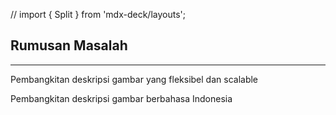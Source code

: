 // import { Split } from 'mdx-deck/layouts';


<Head>
    <title>Semantic Compositional Networks | Ray Andrew | Problems</title>
    <meta name="twitter:card" content="summary_large_image" />
    <meta name="twitter:site" content="@raydreee" />
    <meta name="twitter:title" content="Final Project - Indonesian Image Captioning" />
    <meta name="twitter:description" content="Indonesian Image Captioning using Semantic Compositional Networks" />
    <meta name="twitter:image" content="https://example.com/card.png" />
</Head>


## Rumusan Masalah

---


<Layout>

Pembangkitan deskripsi gambar yang fleksibel dan scalable

</Layout>

<Layout>

Pembangkitan deskripsi gambar berbahasa Indonesia

</Layout>